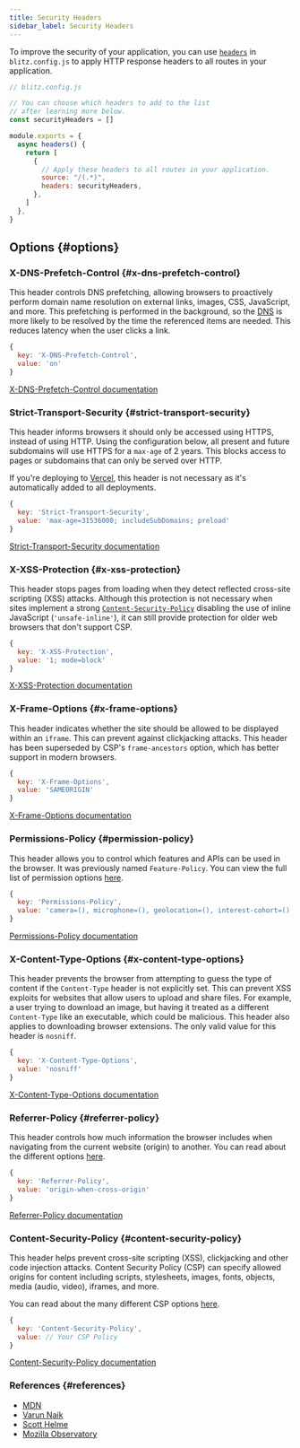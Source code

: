 ```yaml
---
title: Security Headers
sidebar_label: Security Headers
---
```


To improve the security of your application, you can use
[`headers`](./headers) in `blitz.config.js` to apply HTTP response headers
to all routes in your application.

```jsx
// blitz.config.js

// You can choose which headers to add to the list
// after learning more below.
const securityHeaders = []

module.exports = {
  async headers() {
    return [
      {
        // Apply these headers to all routes in your application.
        source: "/(.*)",
        headers: securityHeaders,
      },
    ]
  },
}
```

## Options {#options}

### X-DNS-Prefetch-Control {#x-dns-prefetch-control}

This header controls DNS prefetching, allowing browsers to proactively
perform domain name resolution on external links, images, CSS, JavaScript,
and more. This prefetching is performed in the background, so
the [DNS](https://developer.mozilla.org/en-US/docs/Glossary/DNS) is more
likely to be resolved by the time the referenced items are needed. This
reduces latency when the user clicks a link.

```jsx
{
  key: 'X-DNS-Prefetch-Control',
  value: 'on'
}
```

[X-DNS-Prefetch-Control documentation](https://developer.mozilla.org/en-US/docs/Web/HTTP/Headers/X-DNS-Prefetch-Control)

### Strict-Transport-Security {#strict-transport-security}

This header informs browsers it should only be accessed using HTTPS,
instead of using HTTP. Using the configuration below, all present and
future subdomains will use HTTPS for a `max-age` of 2 years. This blocks
access to pages or subdomains that can only be served over HTTP.

If you're deploying to
[Vercel](https://vercel.com/docs/edge-network/headers#strict-transport-security),
this header is not necessary as it's automatically added to all
deployments.

```jsx
{
  key: 'Strict-Transport-Security',
  value: 'max-age=31536000; includeSubDomains; preload'
}
```

[Strict-Transport-Security documentation](https://developer.mozilla.org/en-US/docs/Web/HTTP/Headers/Strict-Transport-Security)

### X-XSS-Protection {#x-xss-protection}

This header stops pages from loading when they detect reflected cross-site
scripting (XSS) attacks. Although this protection is not necessary when
sites implement a strong
[`Content-Security-Policy`](#content-security-policy) disabling the use of
inline JavaScript (`'unsafe-inline'`), it can still provide protection for
older web browsers that don't support CSP.

```jsx
{
  key: 'X-XSS-Protection',
  value: '1; mode=block'
}
```

[X-XSS-Protection documentation](https://developer.mozilla.org/en-US/docs/Web/HTTP/Headers/X-XSS-Protection)

### X-Frame-Options {#x-frame-options}

This header indicates whether the site should be allowed to be displayed
within an `iframe`. This can prevent against clickjacking attacks. This
header has been superseded by CSP's `frame-ancestors` option, which has
better support in modern browsers.

```jsx
{
  key: 'X-Frame-Options',
  value: 'SAMEORIGIN'
}
```

[X-Frame-Options documentation](https://developer.mozilla.org/en-US/docs/Web/HTTP/Headers/X-Frame-Options)

### Permissions-Policy {#permission-policy}

This header allows you to control which features and APIs can be used in
the browser. It was previously named `Feature-Policy`. You can view the
full list of permission options
[here](https://www.w3.org/TR/permissions-policy-1/).

```jsx
{
  key: 'Permissions-Policy',
  value: 'camera=(), microphone=(), geolocation=(), interest-cohort=()'
}
```

[Permissions-Policy documentation](https://developer.mozilla.org/en-US/docs/Web/HTTP/Headers/Feature-Policy)

### X-Content-Type-Options {#x-content-type-options}

This header prevents the browser from attempting to guess the type of
content if the `Content-Type` header is not explicitly set. This can
prevent XSS exploits for websites that allow users to upload and share
files. For example, a user trying to download an image, but having it
treated as a different `Content-Type` like an executable, which could be
malicious. This header also applies to downloading browser extensions. The
only valid value for this header is `nosniff`.

```jsx
{
  key: 'X-Content-Type-Options',
  value: 'nosniff'
}
```

[X-Content-Type-Options documentation](https://developer.mozilla.org/en-US/docs/Web/HTTP/Headers/X-Content-Type-Options)

### Referrer-Policy {#referrer-policy}

This header controls how much information the browser includes when
navigating from the current website (origin) to another. You can read
about the different options
[here](https://scotthelme.co.uk/a-new-security-header-referrer-policy/).

```jsx
{
  key: 'Referrer-Policy',
  value: 'origin-when-cross-origin'
}
```

[Referrer-Policy documentation](https://scotthelme.co.uk/a-new-security-header-referrer-policy/)

### Content-Security-Policy {#content-security-policy}

This header helps prevent cross-site scripting (XSS), clickjacking and
other code injection attacks. Content Security Policy (CSP) can specify
allowed origins for content including scripts, stylesheets, images, fonts,
objects, media (audio, video), iframes, and more.

You can read about the many different CSP options
[here](https://developer.mozilla.org/en-US/docs/Web/HTTP/CSP).

```jsx
{
  key: 'Content-Security-Policy',
  value: // Your CSP Policy
}
```

[Content-Security-Policy documentation](https://developer.mozilla.org/en-US/docs/Web/HTTP/CSP)

### References {#references}

- [MDN](https://developer.mozilla.org)
- [Varun Naik](https://blog.vnaik.com/posts/web-attacks.html)
- [Scott Helme](https://scotthelme.co.uk)
- [Mozilla Observatory](https://observatory.mozilla.org/)
